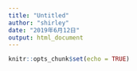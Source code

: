 ```yaml
---
title: "Untitled"
author: "shirley"
date: "2019年6月12日"
output: html_document
---
```


```r
knitr::opts_chunk$set(echo = TRUE)
```

```r

```

